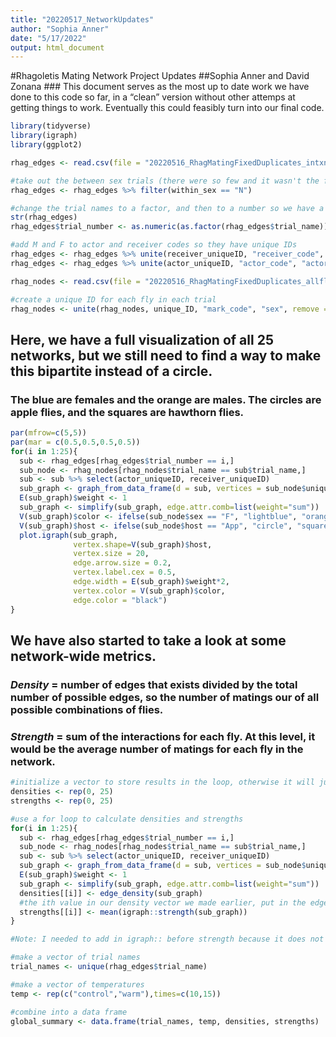 ```yaml
---
title: "20220517_NetworkUpdates"
author: "Sophia Anner"
date: "5/17/2022"
output: html_document
---
```


#Rhagoletis Mating Network Project Updates
##Sophia Anner and David Zonana
### This document serves as the most up to date work we have done to this code so far, in a "clean" version without other attemps at getting things to work. Eventually this could feasibly turn into our final code.

```r
library(tidyverse)
library(igraph)
library(ggplot2)
```


```r
rhag_edges <- read.csv(file = "20220516_RhagMatingFixedDuplicates_intxns.csv", header = T)

#take out the between sex trials (there were so few and it wasn't the focus of this project, so they're not relevant to keep in)
rhag_edges <- rhag_edges %>% filter(within_sex == "N")

#change the trial names to a factor, and then to a number so we have a new column (trial_number) that gives each trial a unique number ID 1 through 25
str(rhag_edges)
rhag_edges$trial_number <- as.numeric(as.factor(rhag_edges$trial_name))

#add M and F to actor and receiver codes so they have unique IDs
rhag_edges <- rhag_edges %>% unite(receiver_uniqueID, "receiver_code", "receiver_sex", remove = F)
rhag_edges <- rhag_edges %>% unite(actor_uniqueID, "actor_code", "actor_sex", remove = F)
```


```r
rhag_nodes <- read.csv(file = "20220516_RhagMatingFixedDuplicates_allflies.csv", header = T)

#create a unique ID for each fly in each trial
rhag_nodes <- unite(rhag_nodes, unique_ID, "mark_code", "sex", remove = F)
```

## Here, we have a full visualization of all 25 networks, but **we still need to find a way to make this bipartite instead of a circle.** 

### The blue are females and the orange are males. The circles are apple flies, and the squares are hawthorn flies. 

```r
par(mfrow=c(5,5))
par(mar = c(0.5,0.5,0.5,0.5))
for(i in 1:25){
  sub <- rhag_edges[rhag_edges$trial_number == i,]
  sub_node <- rhag_nodes[rhag_nodes$trial_name == sub$trial_name,]
  sub <- sub %>% select(actor_uniqueID, receiver_uniqueID)
  sub_graph <- graph_from_data_frame(d = sub, vertices = sub_node$unique_ID, directed = T)
  E(sub_graph)$weight <- 1
  sub_graph <- simplify(sub_graph, edge.attr.comb=list(weight="sum"))
  V(sub_graph)$color <- ifelse(sub_node$sex == "F", "lightblue", "orange")
  V(sub_graph)$host <- ifelse(sub_node$host == "App", "circle", "square")
  plot.igraph(sub_graph, 
              vertex.shape=V(sub_graph)$host, 
              vertex.size = 20, 
              edge.arrow.size = 0.2, 
              vertex.label.cex = 0.5, 
              edge.width = E(sub_graph)$weight*2, 
              vertex.color = V(sub_graph)$color,
              edge.color = "black")
} 
```


## We have also started to take a look at some network-wide metrics. 

### *Density* = number of edges that exists divided by the total number of possible edges, so the number of matings our of all possible combinations of flies. 
### *Strength* = sum of the interactions for each fly. At this level, it would be the average number of matings for each fly in the network. 


```r
#initialize a vector to store results in the loop, otherwise it will just write it over
densities <- rep(0, 25)
strengths <- rep(0, 25)

#use a for loop to calculate densities and strengths
for(i in 1:25){
  sub <- rhag_edges[rhag_edges$trial_number == i,]
  sub_node <- rhag_nodes[rhag_nodes$trial_name == sub$trial_name,]
  sub <- sub %>% select(actor_uniqueID, receiver_uniqueID)
  sub_graph <- graph_from_data_frame(d = sub, vertices = sub_node$unique_ID, directed = T)
  E(sub_graph)$weight <- 1
  sub_graph <- simplify(sub_graph, edge.attr.comb=list(weight="sum"))
  densities[[i]] <- edge_density(sub_graph)
  #the ith value in our density vector we made earlier, put in the edge density for each network
  strengths[[i]] <- mean(igraph::strength(sub_graph))
}  

#Note: I needed to add in igraph:: before strength because it does not work with if the bipartite package is loaded. it gives the error message x must be an array of at least two dimensions

#make a vector of trial names
trial_names <- unique(rhag_edges$trial_name)

#make a vector of temperatures
temp <- rep(c("control","warm"),times=c(10,15))

#combine into a data frame
global_summary <- data.frame(trial_names, temp, densities, strengths)


```

